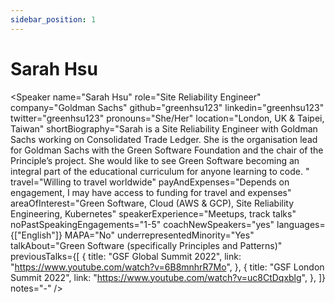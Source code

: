 ```yaml
---
sidebar_position: 1
---
```



# Sarah Hsu

<Speaker
  name="Sarah Hsu"
  role="Site Reliability Engineer"
  company="Goldman Sachs"
  github="greenhsu123"
  linkedin="greenhsu123"
  twitter="greenhsu123"
  pronouns="She/Her"
  location="London, UK & Taipei, Taiwan"
  shortBiography="Sarah is a Site Reliability Engineer with Goldman Sachs working on Consolidated Trade Ledger. She is the organisation lead for Goldman Sachs with the Green Software Foundation and the chair of the Principle’s project. She would like to see Green Software becoming an integral part of the educational curriculum for anyone learning to code. "
  travel="Willing to travel worldwide"
  payAndExpenses="Depends on engagement, I may have access to funding for travel and expenses"
  areaOfInterest="Green Software, Cloud (AWS & GCP), Site Reliability Engineering, Kubernetes"
  speakerExperience="Meetups, track talks"
  noPastSpeakingEngagements="1-5"
  coachNewSpeakers="yes"
  languages={["English"]}
  MAPA="No"
  underrepresentedMinority="Yes"
  talkAbout="Green Software (specifically Principles and Patterns)"
  previousTalks={[
    {
      title: "GSF Global Summit 2022",
      link: "https://www.youtube.com/watch?v=6B8mnhrR7Mo",
    },
    {
      title: "GSF London Summit 2022",
      link: "https://www.youtube.com/watch?v=uc8CtDqxblg",
    },
  ]}
  notes="-"
/>


